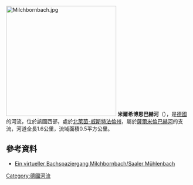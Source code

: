 {{Onesource|time=2020-08-10T06:12:08+00:00}}
[[File:Milchbornbach.jpg|300px]]
'''米爾希博恩巴赫河'''（{{lang-de|Milchbornbach}}），是[[德國|德國]]的河流，位於該國西部，處於[[北萊茵-威斯特法倫州|北萊茵-威斯特法倫州]]，屬於[[薩爾米倫巴赫河|薩爾米倫巴赫河]]的支流，河道全長1.6公里，流域面積0.5平方公里。

==參考資料==
* [https://www.bergischgladbach.de/09-ein-virtueller-bachspaziergang.aspx Ein virtueller Bachspaziergang Milchbornbach/Saaler Mühlenbach] {{Wayback|url=https://www.bergischgladbach.de/09-ein-virtueller-bachspaziergang.aspx |date=20190903122746 }}

{{Germany-geo-stub}}
[[Category:德國河流|Category:德國河流]]